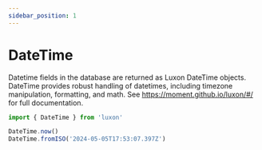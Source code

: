 ```yaml
---
sidebar_position: 1
---
```



# DateTime

Datetime fields in the database are returned as Luxon DateTime objects. DateTime provides robust handling of datetimes, including timezone manipulation, formatting, and math. See https://moment.github.io/luxon/#/ for full documentation.

```typescript
import { DateTime } from 'luxon'

DateTime.now()
DateTime.fromISO('2024-05-05T17:53:07.397Z')
```
